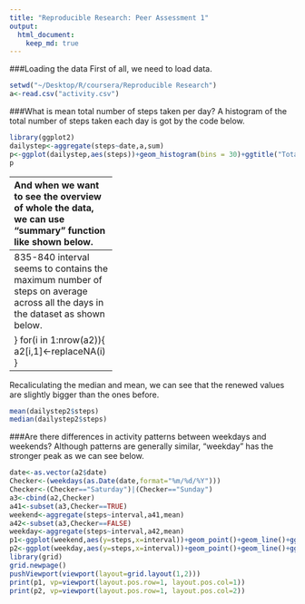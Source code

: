 ```yaml
---
title: "Reproducible Research: Peer Assessment 1"
output: 
  html_document:
    keep_md: true
---
```

###Loading the data
First of all, we need to load data.
```r
setwd("~/Desktop/R/coursera/Reproducible Research")
a<-read.csv("activity.csv")
```
###What is mean total number of steps taken per day?
A histogram of the total number of steps taken each day is got by the code below.
```r
library(ggplot2)
dailystep<-aggregate(steps~date,a,sum)
p<-ggplot(dailystep,aes(steps))+geom_histogram(bins = 30)+ggtitle("Total number of steps taken per day")
p
```
------------------------
And when we want to see the overview of whole the data, we can use "summary" function like shown below.
```r
summary(dailystep$steps)
```
Now we have got the representative values of total number of steps taken per day: *mean*=10700 and *median*=10760.　

###What is the average daily activity pattern?
Let's take a look at a time series plot of the 5-minute interval (x-axis) and the average number of steps taken, averaged across all days (y-axis). 
```r
IntStep<-aggregate(steps~interval,a,mean)
plot(steps~interval,data=IntStep,type="l",main="daily activity pattern")
```
-------------------------
835-840 interval seems to contains the maximum number of steps on average across all the days in the dataset as shown below.
```r
subset(IntStep,steps==max(IntStep$steps))
```
###Imputing missing values
Before replacing NAs to some values, let's see how many NAs are in the dataset in the first place.
```r
sum(is.na(a$steps))
```
2304 NAs are there. In this report, I am going to replace each NA with the mean for that 5-minute interval which the NA is in.
```r
a2<-a
replaceNA<-function(i){
        if(is.na(a2[i,1])){
                return(subset(IntStep,interval==a2[i,3])[1,2])
        }
        else{
                return(a2[i,1])
        }
        
}
for(i in 1:nrow(a2)){
        a2[i,1]<-replaceNA(i)
}
```
Now, we have created a new dataset of "a2" that is equal to the original dataset but with the missing data filled in. Let's make a histogram of the total number of steps taken each day again.
```r
dailystep2<-aggregate(steps~date,a2,sum)
p<-ggplot(dailystep2,aes(steps))+geom_histogram(bins=30)+ggtitle("Total number of steps taken per day")
p
```
---------------------
Recaliculating the median and mean, we can see that the renewed values are slightly bigger than the ones before.
```r
mean(dailystep2$steps)
median(dailystep2$steps)
```
###Are there differences in activity patterns between weekdays and weekends?
Although patterns are generally similar, "weekday" has the stronger peak as we can see below.
```r
date<-as.vector(a2$date)
Checker<-(weekdays(as.Date(date,format="%m/%d/%Y")))
Checker<-(Checker=="Saturday")|(Checker=="Sunday")
a3<-cbind(a2,Checker)
a41<-subset(a3,Checker==TRUE)
weekend<-aggregate(steps~interval,a41,mean)
a42<-subset(a3,Checker==FALSE)
weekday<-aggregate(steps~interval,a42,mean)
p1<-ggplot(weekend,aes(y=steps,x=interval))+geom_point()+geom_line()+ggtitle("weekend")
p2<-ggplot(weekday,aes(y=steps,x=interval))+geom_point()+geom_line()+ggtitle("weekday")
library(grid)
grid.newpage()
pushViewport(viewport(layout=grid.layout(1,2)))
print(p1, vp=viewport(layout.pos.row=1, layout.pos.col=1))
print(p2, vp=viewport(layout.pos.row=1, layout.pos.col=2))
```

